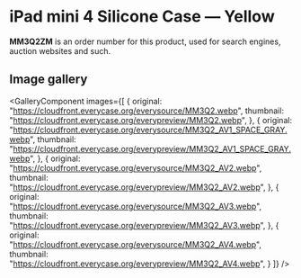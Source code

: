 
# iPad mini 4 Silicone Case — Yellow

<Callout type='info' emoji='👉🏻'>**MM3Q2ZM** is an order number for this product, used for search engines, auction websites and such.</Callout>

## Image gallery

<GalleryComponent
    images={[
      {
        original: "https://cloudfront.everycase.org/everysource/MM3Q2.webp",
        thumbnail: "https://cloudfront.everycase.org/everypreview/MM3Q2.webp",
      },
      {
        original: "https://cloudfront.everycase.org/everysource/MM3Q2_AV1_SPACE_GRAY.webp",
        thumbnail: "https://cloudfront.everycase.org/everypreview/MM3Q2_AV1_SPACE_GRAY.webp",
      },
      {
        original: "https://cloudfront.everycase.org/everysource/MM3Q2_AV2.webp",
        thumbnail: "https://cloudfront.everycase.org/everypreview/MM3Q2_AV2.webp",
      },
      {
        original: "https://cloudfront.everycase.org/everysource/MM3Q2_AV3.webp",
        thumbnail: "https://cloudfront.everycase.org/everypreview/MM3Q2_AV3.webp",
      },
      {
        original: "https://cloudfront.everycase.org/everysource/MM3Q2_AV4.webp",
        thumbnail: "https://cloudfront.everycase.org/everypreview/MM3Q2_AV4.webp",
      }
    ]}
  />
